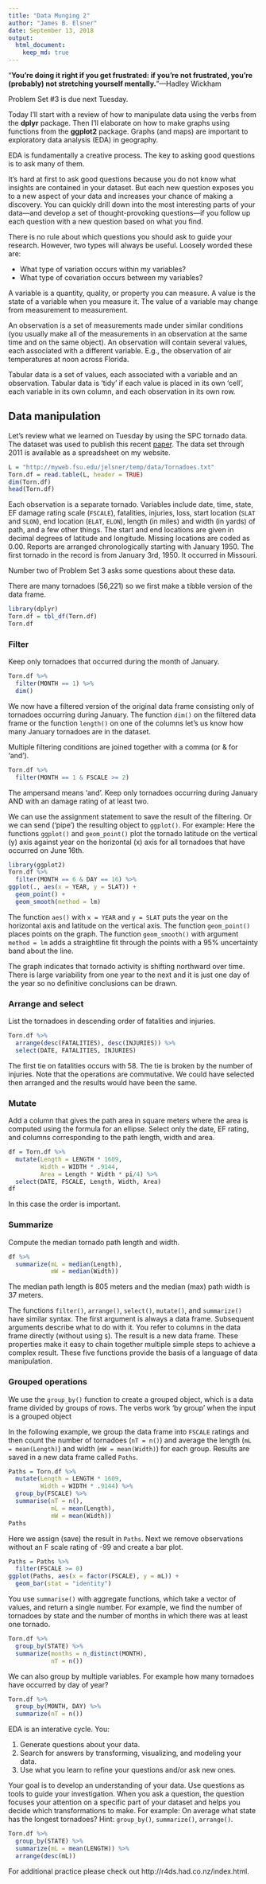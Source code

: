 ```yaml
---
title: "Data Munging 2"
author: "James B. Elsner"
date: September 13, 2018
output: 
  html_document:
    keep_md: true
---
```


"**You're doing it right if you get frustrated: if you're not frustrated, you're (probably) not stretching yourself mentally.**"---Hadley Wickham

Problem Set #3 is due next Tuesday.

Today I'll start with a review of how to manipulate data using the verbs from the **dplyr** package. Then I'll elaborate on how to make graphs using functions from the **ggplot2** package. Graphs (and maps) are important to exploratory data analysis (EDA) in geography.

EDA is fundamentally a creative process. The key to asking good questions is to ask many of them. 

It's hard at first to ask good questions because you do not know what insights are contained in your dataset. But each new question exposes you to a new aspect of your data and increases your chance of making a discovery. You can quickly drill down into the most interesting parts of your data---and develop a set of thought-provoking questions---if you follow up each question with a new question based on what you find.

There is no rule about which questions you should ask to guide your research. However, two types will always be useful. Loosely worded these are:

* What type of variation occurs within my variables?
* What type of covariation occurs between my variables?

A variable is a quantity, quality, or property you can measure. A value is the state of a variable when you measure it. The value of a variable may change from measurement to measurement.

An observation is a set of measurements made under similar conditions (you usually make all of the measurements in an observation at the same time and on the same object). An observation will contain several values, each associated with a different variable. E.g., the observation of air temperatures at noon across Florida.

Tabular data is a set of values, each associated with a variable and an observation. Tabular data is 'tidy' if each value is placed in its own 'cell', each variable in its own column, and each observation in its own row.

## Data manipulation

Let's review what we learned on Tuesday by using the SPC tornado data. The dataset was used to publish this recent [paper](http://myweb.fsu.edu/jelsner/PDF/Research/ElsnerEtAl2016.pdf). The data set through 2011 is available as a spreadsheet on my website.
```r
L = "http://myweb.fsu.edu/jelsner/temp/data/Tornadoes.txt"
Torn.df = read.table(L, header = TRUE)
dim(Torn.df)
head(Torn.df)
```

Each observation is a separate tornado. Variables include date, time, state, EF damage rating scale (`FSCALE`), fatalities, injuries, loss, start location (`SLAT` and `SLON`), end location (`ELAT`, `ELON`), length (in miles) and width (in yards) of path, and a few other things. The start and end locations are given in decimal degrees of latitude and longitude. Missing locations are coded as 0.00. Reports are arranged chronologically starting with January 1950. The first tornado in the record is from January 3rd, 1950. It occurred in Missouri. 

Number two of Problem Set 3 asks some questions about these data.

There are many tornadoes (56,221) so we first make a tibble version of the data frame.
```r
library(dplyr)
Torn.df = tbl_df(Torn.df)
Torn.df
```

### Filter

Keep only tornadoes that occurred during the month of January.
```r
Torn.df %>%
  filter(MONTH == 1) %>%
  dim()
```

We now have a filtered version of the original data frame consisting only of tornadoes occurring during January. The function `dim()` on the filtered data frame or the function `length()` on one of the columns let's us know how many January tornadoes are in the dataset.

Multiple filtering conditions are joined together with a comma (or & for 'and').
```r
Torn.df %>%
  filter(MONTH == 1 & FSCALE >= 2)
```

The ampersand means 'and'. Keep only tornadoes occurring during January AND with an damage rating of at least two.

We can use the assignment statement to save the result of the filtering. Or we can send ('pipe') the resulting object to `ggplot()`. For example: Here the functions `ggplot()` and `geom_point()` plot the tornado latitude on the vertical (y) axis against year on the horizontal (x) axis for all tornadoes that have occurred on June 16th.
```r
library(ggplot2)
Torn.df %>%
  filter(MONTH == 6 & DAY == 16) %>%
ggplot(., aes(x = YEAR, y = SLAT)) + 
  geom_point() + 
  geom_smooth(method = lm)
```

The function `aes()` with `x = YEAR` and `y = SLAT` puts the year on the horizontal axis and latitude on the vertical axis. The function `geom_point()` places points on the graph. The function `geom_smooth()` with argument `method = lm` adds a straightline fit through the points with a 95% uncertainty band about the line.

The graph indicates that tornado activity is shifting northward over time. There is large variability from one year to the next and it is just one day of the year so no definitive conclusions can be drawn.

### Arrange and select

List the tornadoes in descending order of fatalities and injuries.
```r
Torn.df %>%
  arrange(desc(FATALITIES), desc(INJURIES)) %>%
  select(DATE, FATALITIES, INJURIES)
```

The first tie on fatalities occurs with 58. The tie is broken by the number of injuries. Note that the operations are commutative. We could have selected then arranged and the results would have been the same.

### Mutate

Add a column that gives the path area in square meters where the area is computed using the formula for an ellipse. Select only the date, EF rating, and columns corresponding to the path length, width and area.
```r
df = Torn.df %>%
  mutate(Length = LENGTH * 1609,
         Width = WIDTH * .9144,
         Area = Length * Width * pi/4) %>%
  select(DATE, FSCALE, Length, Width, Area)
df
```

In this case the order is important.

### Summarize

Compute the median tornado path length and width.
```r
df %>%
  summarize(mL = median(Length),
            mW = median(Width))
```

The median path length is 805 meters and the median (max) path width is 37 meters.

The functions `filter()`, `arrange()`, `select()`, `mutate()`, and `summarize()` have similar syntax. The first argument is always a data frame. Subsequent arguments describe what to do with it. You refer to columns in the data frame directly (without using `$`). The result is a new data frame. These properties make it easy to chain together multiple simple steps to achieve a complex result. These five functions provide the basis of a language of data manipulation.

### Grouped operations

We use the `group_by()` function to create a grouped object, which is a data frame divided by groups of rows. The verbs work 'by group' when the input is a grouped object

In the following example, we group the data frame into `FSCALE` ratings and then count the number of tornadoes (`nT = n()`) and average the length (`mL = mean(Length)`) and width (`mW = mean(Width)`) for each group. Results are saved in a new data frame called `Paths`.
```r
Paths = Torn.df %>%
  mutate(Length = LENGTH * 1609,
         Width = WIDTH * .9144) %>%
  group_by(FSCALE) %>%
  summarise(nT = n(),
            mL = mean(Length),
            mW = mean(Width))
Paths
```

Here we assign (save) the result in `Paths`. Next we remove observations without an F scale rating of -99 and create a bar plot.
```r
Paths = Paths %>%
  filter(FSCALE >= 0)
ggplot(Paths, aes(x = factor(FSCALE), y = mL)) +
  geom_bar(stat = "identity")
```

You use `summarise()` with aggregate functions, which take a vector of values, and return a single number. For example, we find the number of tornadoes by state and the number of months in which there was at least one tornado.
```r
Torn.df %>%
  group_by(STATE) %>%
  summarize(months = n_distinct(MONTH),
            nT = n())
```

We can also group by multiple variables. For example how many tornadoes have occurred by day of year?
```r
Torn.df %>%
  group_by(MONTH, DAY) %>%
  summarize(nT = n())
```

EDA is an interative cycle. You:

1. Generate questions about your data.
2. Search for answers by transforming, visualizing, and modeling your data.
3. Use what you learn to refine your questions and/or ask new ones.

Your goal is to develop an understanding of your data. Use questions as tools to guide your investigation. When you ask a question, the question focuses your attention on a specific part of your dataset and helps you decide which transformations to make. For example: On average what state has the longest tornadoes? Hint: `group_by()`, `summarize()`, `arrange()`.

```r
Torn.df %>%
  group_by(STATE) %>%
  summarize(mL = mean(LENGTH)) %>%
  arrange(desc(mL))
```

For additional practice please check out http://r4ds.had.co.nz/index.html.

